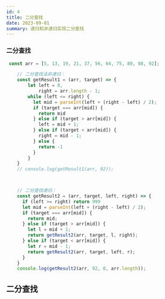 ```yaml
---
id: 4
title: 二分查找
date: 2023-09-01
summary: 递归和非递归实现二分查找
---
```


### 二分查找

```javascript
 const arr = [5, 13, 19, 21, 37, 56, 64, 75, 80, 88, 92];

    // 二分查找法非递归：
    const getResult1 = (arr, target) => {
        let left = 0,
            right = arr.length - 1;
        while (left <= right) {
          let mid = parseInt(left + (right - left) / 2);
          if (target === arr[mid]) {
            return mid
          } else if (target > arr[mid]) {
            left = mid + 1;
          } else if (target < arr[mid]) {
            right = mid - 1;
          } else {
            return -1
          }
        }
    }
    // console.log(getResult1(arr, 92));



    // 二分查找递归：
    const getResult2 = (arr, target, left, right) => {
      if (left >= right) return 999
      let mid = parseInt(left + (right - left) / 2);
      if (target === arr[mid]) {
        return mid;
      } else if (target > arr[mid]) {
        let l = mid + 1;
        return getResult2(arr, target, l, right);
      } else if (target < arr[mid]) {
        let r = mid - 1;
        return getResult2(arr, target, left, r);
      }
    }
    console.log(getResult2(arr, 92, 0, arr.length));
```


## 二分查找

